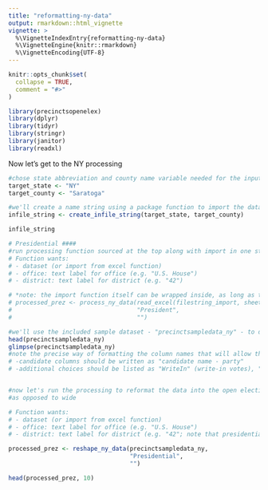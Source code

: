 ```yaml
---
title: "reformatting-ny-data"
output: rmarkdown::html_vignette
vignette: >
  %\VignetteIndexEntry{reformatting-ny-data}
  %\VignetteEngine{knitr::rmarkdown}
  %\VignetteEncoding{UTF-8}
---
```


```r
knitr::opts_chunk$set(
  collapse = TRUE,
  comment = "#>"
)
```

```r
library(precinctsopenelex)
library(dplyr)
library(tidyr)
library(stringr)
library(janitor)
library(readxl)
```

Now let's get to the NY processing

```r





#chose state abbreviation and county name variable needed for the input file string
target_state <- "NY"
target_county <- "Saratoga"

#we'll create a name string using a package function to import the data file from Excel based on naming conventions used
infile_string <- create_infile_string(target_state, target_county)

infile_string

# Presidential ####
#run processing function sourced at the top along with import in one step
# Function wants:
# - dataset (or import from excel function)
# - office: text label for office (e.g. "U.S. House")
# - district: text label for district (e.g. "42")

# *note: the import function itself can be wrapped inside, as long as the data coming in is the correct structure
# processed_prez <- process_ny_data(read_excel(filestring_import, sheet = "presidential"), 
#                                   "President", 
#                                   "")

#we'll use the included sample dataset - "precinctsampledata_ny" - to demonstrate that's been cleaned and ready for processing
head(precinctsampledata_ny)
glimpse(precinctsampledata_ny)
#note the precise way of formatting the column names that will allow the function to work correctly:
# -candidate columns should be written as "candidate name - party"
# -additional choices should be listed as "WriteIn" (write-in votes), "Blanks" (undervotes), and "Voids" (overvotes)


#now let's run the processing to reformat the data into the open elections standardized format, which is tidy/long
#as opposed to wide

# Function wants:
# - dataset (or import from excel function)
# - office: text label for office (e.g. "U.S. House")
# - district: text label for district (e.g. "42"; note that presidential has no district, it's just "")

processed_prez <- reshape_ny_data(precinctsampledata_ny,
                                  "Presidential",
                                  "")

head(processed_prez, 10)




```


